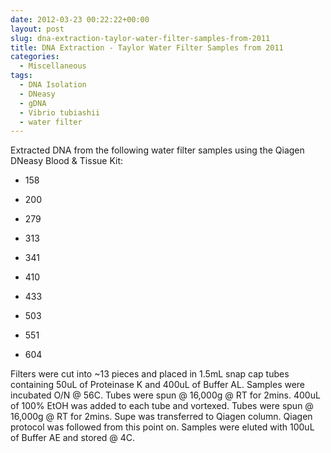 ```yaml
---
date: 2012-03-23 00:22:22+00:00
layout: post
slug: dna-extraction-taylor-water-filter-samples-from-2011
title: DNA Extraction - Taylor Water Filter Samples from 2011
categories:
  - Miscellaneous
tags:
  - DNA Isolation
  - DNeasy
  - gDNA
  - Vibrio tubiashii
  - water filter
---
```


Extracted DNA from the following water filter samples using the Qiagen DNeasy Blood & Tissue Kit:




    
  * 158

    
  * 200

    
  * 279

    
  * 313

    
  * 341

    
  * 410

    
  * 433

    
  * 503

    
  * 551

    
  * 604



Filters were cut into ~13 pieces and placed in 1.5mL snap cap tubes containing 50uL of Proteinase K and 400uL of Buffer AL. Samples were incubated O/N @ 56C. Tubes were spun @ 16,000g @ RT for 2mins. 400uL of 100% EtOH was added to each tube and vortexed. Tubes were spun @ 16,000g @ RT for 2mins. Supe was transferred to Qiagen column. Qiagen protocol was followed from this point on. Samples were eluted with 100uL of Buffer AE and stored @ 4C.
